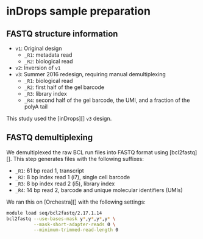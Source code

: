 # inDrops sample preparation

## FASTQ structure information

- `v1`: Original design
    - `_R1`: metadata read
    - `_R2`: biological read
- `v2`: Inversion of `v1`
- `v3`: Summer 2016 redesign, requiring manual demultiplexing
    - `_R1`: biological read
    - `_R2`: first half of the gel barcode
    - `_R3`: library index
    - `_R4`: second half of the gel barcode, the UMI, and a fraction of the
             polyA tail

This study used the [inDrops][] `v3` design.

## FASTQ demultiplexing

We demultiplexed the raw BCL run files into FASTQ format using [bcl2fastq][].
This step generates files with the following suffixes:

- `_R1`: 61 bp read 1, transcript
- `_R2`: 8 bp index read 1 (i7), single cell barcode
- `_R3`: 8 bp index read 2 (i5), library index
- `_R4`: 14 bp read 2, barcode and unique molecular identifiers (UMIs)

We ran this on [Orchestra][] with the following settings:

```bash
module load seq/bcl2fastq/2.17.1.14
bcl2fastq --use-bases-mask y*,y*,y*,y* \
          --mask-short-adapter-reads 0 \
          --minimum-trimmed-read-length 0
```
